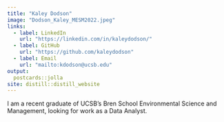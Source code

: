 ```yaml
---
title: "Kaley Dodson"
image: "Dodson_Kaley_MESM2022.jpeg"
links:
  - label: LinkedIn
    url: "https://linkedin.com/in/kaleydodson/"
  - label: GitHub
    url: "https://github.com/kaleydodson"
  - label: Email
    url: "mailto:kdodson@ucsb.edu"
output:
  postcards::jolla
site: distill::distill_website
---
```

 
I am a recent graduate of UCSB's Bren School Environmental Science and Management, looking for work as a Data Analyst. 


